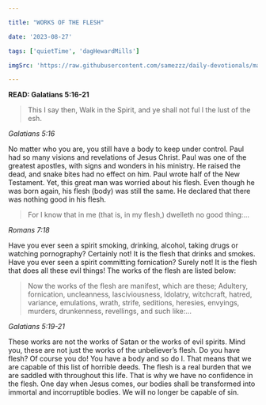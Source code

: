 ```yaml
---

title: "WORKS OF THE FLESH"

date: '2023-08-27'

tags: ['quietTime', 'dagHewardMills']

imgSrc: 'https://raw.githubusercontent.com/samezzz/daily-devotionals/main/images/evangelist-dag.jpg'

---
```


**READ: Galatians 5:16-21**

>This I say then, Walk in the Spirit, and ye shall not ful l the lust of the esh.

*Galatians 5:16*

No matter who you are, you still have a body to keep under control. Paul had so many visions and revelations of Jesus Christ. Paul was one of the greatest apostles, with signs and wonders in his ministry. He raised the dead, and snake bites had no effect on him. Paul wrote half of the New Testament. Yet, this great man was worried about his flesh. Even though he was born again, his flesh (body) was still the same. He declared that there was nothing good in his flesh.

>For I know that in me (that is, in my flesh,) dwelleth no good thing:...

*Romans 7:18*

Have you ever seen a spirit smoking, drinking, alcohol, taking drugs or watching pornography? Certainly not! It is the flesh that drinks and smokes. Have you ever seen a spirit committing fornication? Surely not! It is the flesh that does all these evil things! The works of the flesh are listed below:

>Now the works of the flesh are manifest, which are these; Adultery, fornication, uncleanness, lasciviousness, Idolatry, witchcraft, hatred, variance, emulations, wrath, strife, seditions, heresies, envyings, murders, drunkenness, revellings, and such like:...

*Galatians 5:19-21*

These works are not the works of Satan or the works of evil spirits. Mind you, these are not just the works of the unbeliever’s flesh. Do you have flesh? Of course you do! You have a body and so do I. That means that we are capable of this list of horrible deeds. The flesh is a real burden that we are saddled with throughout this life. That is why we have no confidence in the flesh. One day when Jesus comes, our bodies shall be transformed into immortal and incorruptible bodies. We will no longer be capable of sin.
